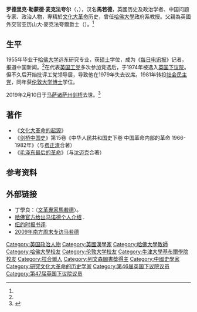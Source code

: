 {{Infobox philosopher
|name = 馬若德<br>Roderick MacFarquhar
| main_interests  = 中国历史
| image      = Roderick MacFarquhar.jpg
| caption    = 
| birth_name       = 
| birth_date       = {{birth date|1930|12|2}}
| birth_place      = {{flag|British Raj}}[[拉合尔|拉合尔]]<ref name="TCQ">{{Cite journal |title=In Memoriam: Roderick Lemonde MacFarquhar, 1930–2019 |url=https://www.cambridge.org/core/journals/china-quarterly/article/roderick-lemonde-macfarquhar-19302019/F2D0EAA2508499A32B336294226FD510 |first=Joseph |last2=Johnston |first2=Alastair Iain |date=2019-06 |journal=The China Quarterly |accessdate=2022-01-05 |doi=10.1017/S0305741019000705 |volume=238 |pages=291–308 |issn=0305-7410 |last3=Perry |first3=Elizabeth J. |last4=Vogel |first4=Ezra F. |last1=Fewsmith}}</ref>
| alma_mater =  [[哈佛大学|哈佛大学]]({{small|[[文学硕士|文学硕士]]}}) <br> [[牛津大学基布尔学院|牛津大学基布尔学院]]({{small|[[文学士|文学士]]}})
| institutions = [[哈佛大学|哈佛大学]]<br> [[伦敦大学亚非学院|伦敦大学亚非学院]] <br> [[哥伦比亚大学|哥伦比亚大学]]<br> [[牛津大学|牛津大学]]
| school_tradition = 
| influences = 
| influenced =
| notable_ideas    = 
|death_date={{death date and age|2019|2|10|1930|12|2}}
|death_place={{USA}}[[麻薩諸塞州|麻薩諸塞州]][[劍橋_(麻薩諸塞州)|劍橋]]
}}
'''罗德里克·勒蒙德·麦克法夸尔'''（{{lang-en|Roderick Lemonde MacFarquhar}}，{{bd|1930年|12月2日|2019年|2月10日|catIdx=MacFarquhar}}），汉名'''馬若德'''，英國历史及政治学者、中国问题专家、政治人物，專精於[[文化大革命|文化大革命]]历史，曾任[[哈佛大學|哈佛大學]]政府系教授。父親為英國外交官亚历山大·麥克法夸爾爵士（{{Lang|en| Sir Alexander MacFarquhar}}）。<ref name="TCQ" />

==生平==
1955年毕业于[[哈佛大学|哈佛大学]]远东研究专业，获[[硕士|硕士]]学位，成为《[[每日电讯报|每日电讯报]]》记者，报道中国新闻。<ref name="TCQ"/>在代表[[英国工党|英国工党]]多次参加竞选后，于1974年被选入[[英国下议院|英国下议院]]。但不久后开始批评工党领导层，导致他在1979年失去议席。1981年转投[[社会民主党_(英国)|社会民主党]]，同年获[[伦敦大学|伦敦大学]][[博士|博士]]学位。

2019年2月10日于[[麻薩諸塞州|马萨诸萨州]][[剑桥_(马萨诸塞州)|剑桥]]去世。<ref>{{Cite news| issn = 0362-4331| last = Perlez| first = Jane| title = Roderick MacFarquhar, Eminent China Scholar, Dies at 88| work = The New York Times| accessdate = 2022-01-05| date = 2019-02-12| url = https://www.nytimes.com/2019/02/12/obituaries/roderick-macfarquhar-dead.html}}</ref>

==著作==
* 《[[文化大革命的起源|文化大革命的起源]]》
* 《[[剑桥中国史|剑桥中国史]]》第15卷《中华人民共和国史下卷 中国革命内部的革命 1966-1982年》（与[[费正清|费正清]]合著）
* 《[[毛泽东最后的革命|毛泽东最后的革命]]》（与[[沈迈克|沈迈克]]合著）

== 参考资料 ==
{{reflist}}

== 外部链接 ==
*丁學良：〈[http://www.aisixiang.com/data/58154.html 文革專家馬若德]〉。
* [http://www.gov.harvard.edu/people/faculty/roderick-macfarquhar 哈佛官方给出马诺德个人介绍] {{Wayback|url=http://www.gov.harvard.edu/people/faculty/roderick-macfarquhar |date=20090827062820 }}.
* [http://www.nybooks.com/authors/589 纽约时报书评].
* [http://www.infzm.com/content/30959 2009年南方周末专访马若德]

{{Authority control}}
{{DEFAULTSORT:MacFarquhar, Roderick}}
[[Category:英国政治人物|Category:英国政治人物]]
[[Category:英國漢學家|Category:英國漢學家]]
[[Category:哈佛大學教師|Category:哈佛大學教師]]
[[Category:哈佛大學校友|Category:哈佛大學校友]]
[[Category:伦敦大学校友|Category:伦敦大学校友]]
[[Category:牛津大學基布爾學院校友|Category:牛津大學基布爾學院校友]]
[[Category:拉合爾人|Category:拉合爾人]]
[[Category:列文森圖書獎得主|Category:列文森圖書獎得主]]
[[Category:中國史學家|Category:中國史學家]]
[[Category:研究文化大革命的历史学家|Category:研究文化大革命的历史学家]]
[[Category:第46届英国下议院议员|Category:第46届英国下议院议员]]
[[Category:第47届英国下议院议员|Category:第47届英国下议院议员]]